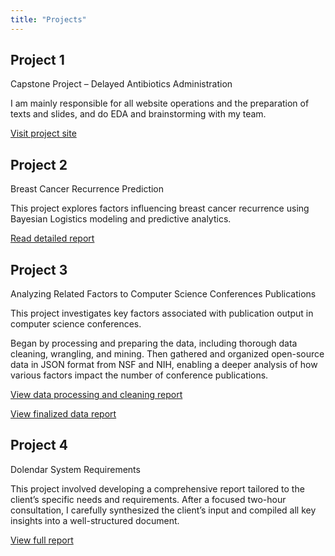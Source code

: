 ```yaml
---
title: "Projects"
---
```


## Project 1
Capstone Project – Delayed Antibiotics Administration

I am mainly responsible for all website operations and the preparation of texts and slides, and do EDA and brainstorming with my team.

[Visit project site](https://sites.google.com/uci.edu/2025stats170a-group9-site/home?authuser=0)

## Project 2
Breast Cancer Recurrence Prediction

This project explores factors influencing breast cancer recurrence using Bayesian Logistics modeling and predictive analytics.

[Read detailed report](media/Breast_Cancer_Recurrence_Prediction.md) 

## Project 3
Analyzing Related Factors to Computer Science Conferences Publications 

This project investigates key factors associated with publication output in computer science conferences.

Began by processing and preparing the data, including thorough data cleaning, wrangling, and mining. Then gathered and organized open-source data in JSON format from NSF and NIH, enabling a deeper analysis of how various factors impact the number of conference publications.

[View data processing and cleaning report](media/Stats170A_a1.md)

[View finalized data report](media/Stats170A_a2.md)

## Project 4
Dolendar System Requirements

This project involved developing a comprehensive report tailored to the client's specific needs and requirements. After a focused two-hour consultation, I carefully synthesized the client's input and compiled all key insights into a well-structured document.

[View full report](media/Dolendar_System_Requirements.md)
